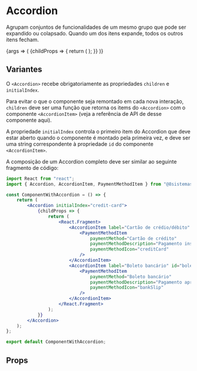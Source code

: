 
<Meta title="Molecules/Accordion" component={Accordion} />

# Accordion

Agrupam conjuntos de funcionalidades de um mesmo grupo que pode ser expandido ou colapsado. Quando um dos itens expande,
todos os outros itens fecham.

<Canvas>
    <Story name="Accordion" args={{ initialIndex: "credit-card" }}>
        {args => (
            <Accordion {...args}>
                {childProps => {
                    return (
                        <Fragment>
                            <AccordionItem label="Cartão de crédio/débito" id="credit-card" {...childProps}>
                                <PaymentMethodItem
                                    paymentMethod="Cartão de crédito"
                                    paymentMethodDescription="Pagamento instântaneo e seguro"
                                    paymentMethodIcon="creditCard"
                                />
                            </AccordionItem>
                            <AccordionItem label="Boleto bancário" id="boleto" {...childProps}>
                                <PaymentMethodItem
                                    paymentMethod="Boleto bancário"
                                    paymentMethodDescription="Pagamento aprovado em até dois dias úteis"
                                    paymentMethodIcon="bankSlip"
                                />
                            </AccordionItem>
                        </Fragment>
                    );
                }}
            </Accordion>
        )}
    </Story>
</Canvas>

## Variantes

O `<Accordion>` recebe obrigatoriamente as propriedades `children` e `initialIndex`.

Para evitar o que o componente seja remontado em cada nova interação, `children` deve ser uma função que retorna os
items do `<Accordion>` com o componente `<AccordionItem>` (veja a referência de API de desse componente aqui).

A propriedade `initialIndex` controla o primeiro item do Accordion que deve estar aberto quando o componente é montado
pela primeira vez, e deve ser uma string correspondente à propriedade `id` do componente `<AccordionItem>`.

A composição de um Accordion completo deve ser similar ao seguinte fragmento de código:

```jsx
import React from "react";
import { Accordion, AccordionItem, PaymentMethodItem } from "@8sistemas/design-system";

const ComponentWithAccordion = () => {
    return (
        <Accordion initialIndex="credit-card">
            {childProps => {
                return (
                    <React.Fragment>
                        <AccordionItem label="Cartão de crédio/débito" id="credit-card" {...childProps}>
                            <PaymentMethodItem
                                paymentMethod="Cartão de crédito"
                                paymentMethodDescription="Pagamento instântaneo e seguro"
                                paymentMethodIcon="creditCard"
                            />
                        </AccordionItem>
                        <AccordionItem label="Boleto bancário" id="boleto" {...childProps}>
                            <PaymentMethodItem
                                paymentMethod="Boleto bancário"
                                paymentMethodDescription="Pagamento aprovado em até dois dias úteis"
                                paymentMethodIcon="bankSlip"
                            />
                        </AccordionItem>
                    </React.Fragment>
                );
            }}
        </Accordion>
    );
};

export default ComponentWithAccordion;
```

## Props

<ArgsTable of={Accordion} />
